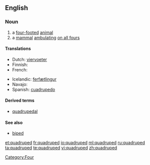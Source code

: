 ==English==

===Noun===
{{en-noun}}

# a [[four-footed]] [[animal]]
# a [[mammal]] [[ambulating]] [[on all fours]]

====Translations====
{{trans-top|a four-footed animal}}
* Dutch: [[viervoeter]] {{m}}
* Finnish: {{t-|fi|nelijalkainen}}
* French: {{t+|fr|quadrupède|m}}
{{trans-mid}}
* Icelandic: [[ferfætlingur]] {{m}}
* Navajo: {{tø|nv|naaldlooshii}}
* Spanish: [[cuadrupedo]] {{m}}
{{trans-bottom}}

====Derived terms====
* [[quadrupedal]]

====See also====
* [[biped]]

[[Category:Four]]

[[et:quadruped]]
[[fr:quadruped]]
[[io:quadruped]]
[[ml:quadruped]]
[[ru:quadruped]]
[[ta:quadruped]]
[[te:quadruped]]
[[vi:quadruped]]
[[zh:quadruped]]